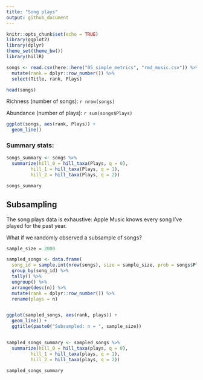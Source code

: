 ```yaml
---
title: "Song plays"
output: github_document
---
```


```r
knitr::opts_chunk$set(echo = TRUE)
library(ggplot2)
library(dplyr)
theme_set(theme_bw())
library(hillR)
```

```r

songs <- read.csv(here::here("05_simple_metrics", "rmd_music.csv")) %>%
  mutate(rank = dplyr::row_number()) %>%
  select(Title, rank, Plays)

head(songs)

```

Richness (number of songs): `r nrow(songs)`

Abundance (number of plays): `r sum(songs$Plays)`


```r

ggplot(songs, aes(rank, Plays)) +
  geom_line()

```

### Summary stats:

```r

songs_summary <- songs %>%
  summarize(hill_0 = hill_taxa(Plays, q = 0),
         hill_1 = hill_taxa(Plays, q = 1),
         hill_2 = hill_taxa(Plays, q = 2))

songs_summary

```


## Subsampling

The song plays data is exhaustive: Apple Music knows every song I've played for the past year. 

What if we randomly observed a subsample of songs?

```r

sample_size = 2000

sampled_songs <- data.frame(
  song_id = sample.int(nrow(songs), size = sample_size, prob = songs$Plays / sum(songs$Plays), replace = T)) %>%
  group_by(song_id) %>%
  tally() %>%
  ungroup() %>%
  arrange(desc(n)) %>%
  mutate(rank = dplyr::row_number()) %>%
  rename(plays = n)


ggplot(sampled_songs, aes(rank, plays)) +
  geom_line() +
  ggtitle(paste0("Subsampled: n = ", sample_size))


sampled_songs_summary <- sampled_songs %>%
  summarize(hill_0 = hill_taxa(plays, q = 0),
         hill_1 = hill_taxa(plays, q = 1),
         hill_2 = hill_taxa(plays, q = 2))

sampled_songs_summary
```


<!-- ## Grouped by artist -->

<!-- ```{r} -->

<!-- artists <- songs %>% -->
<!--   group_by(Artist) %>% -->
<!--   summarize(total_plays = sum(Plays)) %>% -->
<!--   ungroup() %>% -->
<!--   arrange(desc(total_plays)) %>% -->
<!--   mutate(rank = dplyr::row_number()) -->

<!-- ggplot(artists, aes(rank, total_plays)) + -->
<!--   geom_line() -->


<!-- ``` -->
